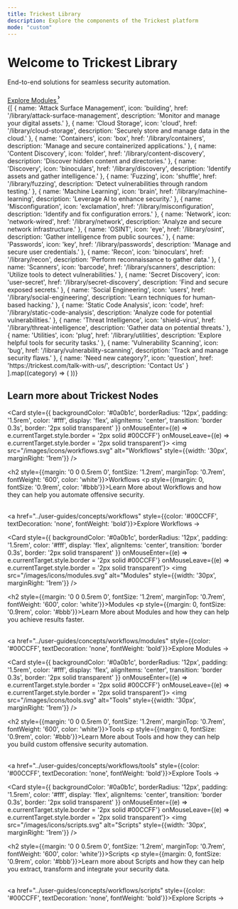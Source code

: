 ```yaml
---
title: Trickest Library
description: Explore the components of the Trickest platform
mode: "custom"
---
```



<div style={{
  position: 'relative',
  width: '100%',
  height: '400px',
  overflow: 'hidden',
  display: 'flex',
  flexDirection: 'column',
  alignItems: 'center',
  justifyContent: 'center',
  backgroundImage: 'url("/images/modules-release.png")',
  backgroundSize: 'cover',
  backgroundPosition: 'center',
  margin: '0 0 2rem 0'
}}>

  <h1 style={{
    fontSize: '3rem',
    fontWeight: 'bold',
    color: '#fff',
    textAlign: 'center',
    margin: '0 0 1rem 0'
  }}>
    Welcome to Trickest Library
  </h1>

  <p style={{
    fontSize: '1.5rem',
    color: '#fff',
    textAlign: 'center',
    margin: '0 0 1rem 0'
  }}>
    End-to-end solutions for seamless security automation. 
  </p>

  <a class="group px-6 py-3 relative inline-flex items-center text-lg font-semibold" href="modules">
    <span class="absolute inset-0 bg-primary-dark/80 dark:bg-primary-light/10 border-primary-light/30 dark:border group-hover:opacity-90 dark:group-hover:border-primary-light/60 rounded-xl backdrop-blur-sm"></span>
    <div class="mr-0.5 space-x-3 flex items-center">
      <span class="z-10 text-white dark:text-primary-light">Explore Modules</span>
      <svg width="3" height="24" viewBox="0 -9 3 24" class="h-6 rotate-0 overflow-visible text-white/90 dark:text-primary-light">
        <path d="M0 0L3 3L0 6" fill="none" stroke="currentColor" stroke-width="1.5" stroke-linecap="round"></path>
      </svg>
    </div>
  </a>

</div>





<div style={{
  display: 'flex',  
  justifyContent: 'center',  
  alignItems: 'center',  
  maxWidth: '1200px',
  margin: '0 auto 3rem auto',
  color: '#fff',
}}>
  <div style={{
    display: 'grid',
    gridTemplateColumns: 'repeat(4, 1fr)',
    gap: '1rem',
  }}>
    {[
      { name: 'Attack Surface Management', icon: 'building', href: '/library/attack-surface-management', description: 'Monitor and manage your digital assets.' },
      { name: 'Cloud Storage', icon: 'cloud', href: '/library/cloud-storage', description: 'Securely store and manage data in the cloud.' },
      { name: 'Containers', icon: 'box', href: '/library/containers', description: 'Manage and secure containerized applications.' },
      { name: 'Content Discovery', icon: 'folder', href: '/library/content-discovery', description: 'Discover hidden content and directories.' },
      { name: 'Discovery', icon: 'binoculars', href: '/library/discovery', description: 'Identify assets and gather intelligence.' },
      { name: 'Fuzzing', icon: 'shuffle', href: '/library/fuzzing', description: 'Detect vulnerabilities through random testing.' },
      { name: 'Machine Learning', icon: 'brain', href: '/library/machine-learning', description: 'Leverage AI to enhance security.' },
      { name: 'Misconfiguration', icon: 'exclamation', href: '/library/misconfiguration', description: 'Identify and fix configuration errors.' },
      { name: 'Network', icon: 'network-wired', href: '/library/network', description: 'Analyze and secure network infrastructure.' },
      { name: 'OSINT', icon: 'eye', href: '/library/osint', description: 'Gather intelligence from public sources.' },
      { name: 'Passwords', icon: 'key', href: '/library/passwords', description: 'Manage and secure user credentials.' },
      { name: 'Recon', icon: 'binoculars', href: '/library/recon', description: 'Perform reconnaissance to gather data.' },
      { name: 'Scanners', icon: 'barcode', href: '/library/scanners', description: 'Utilize tools to detect vulnerabilities.' },
      { name: 'Secret Discovery', icon: 'user-secret', href: '/library/secret-discovery', description: 'Find and secure exposed secrets.' },
      { name: 'Social Engineering', icon: 'users', href: '/library/social-engineering', description: 'Learn techniques for human-based hacking.' },
      { name: 'Static Code Analysis', icon: 'code', href: '/library/static-code-analysis', description: 'Analyze code for potential vulnerabilities.' },
      { name: 'Threat Intelligence', icon: 'shield-virus', href: '/library/threat-intelligence', description: 'Gather data on potential threats.' },
      { name: 'Utilities', icon: 'plug', href: '/library/utilities', description: 'Explore helpful tools for security tasks.' },
      { name: 'Vulnerability Scanning', icon: 'bug', href: '/library/vulnerability-scanning', description: 'Track and manage security flaws.' },
      { name: 'Need new category?', icon: 'question', href: 'https://trickest.com/talk-with-us/', description: 'Contact Us' }
    ].map((category) => (
      <CategoryCard key={category.name} category={category.name} icon={category.icon} href={category.href} description={category.description} />
    ))}
  </div>
</div>

<div style={{
  display: 'flex',
  justifyContent: 'center', 
  alignItems: 'center',
  width: '100%',
  margin: '2rem 0',
}}>
  <h2 style={{
    fontSize: '2rem',
    color: "#fff"
  }}>
    Learn more about Trickest Nodes
  </h2>
</div>

<div style={{
  display: 'grid',
  gridTemplateColumns: 'repeat(2, 1fr)',
  gap: '1.5rem',
  maxWidth: '1200px',
  margin: '0 auto',
}}>

  <Card style={{
    backgroundColor: '#0a0b1c',
    borderRadius: '12px',
    padding: '1.5rem',
    color: '#fff',
    display: 'flex',
    alignItems: 'center',
    transition: 'border 0.3s',
    border: '2px solid transparent'
  }} onMouseEnter={(e) => e.currentTarget.style.border = '2px solid #00CCFF'}
     onMouseLeave={(e) => e.currentTarget.style.border = '2px solid transparent'}>
    <img src="/images/icons/workflows.svg" alt="Workflows" style={{width: '30px', marginRight: '1rem'}} />
    <div>
      <h2 style={{margin: '0 0 0.5rem 0', fontSize: '1.2rem', marginTop: '0.7rem', fontWeight: '600', color: 'white'}}>Workflows</h2>
      <p style={{margin: 0, fontSize: '0.9rem', color: '#bbb'}}>Learn More about Workflows and how they can help you automate offensive security.</p>
      <br/>
      <a href="../user-guides/concepts/workflows" style={{color: '#00CCFF', textDecoration: 'none', fontWeight: 'bold'}}>Explore Workflows →</a>
    </div>
  </Card>

  <Card style={{
    backgroundColor: '#0a0b1c',
    borderRadius: '12px',
    padding: '1.5rem',
    color: '#fff',
    display: 'flex',
    alignItems: 'center',
    transition: 'border 0.3s',
    border: '2px solid transparent'
  }} onMouseEnter={(e) => e.currentTarget.style.border = '2px solid #00CCFF'}
     onMouseLeave={(e) => e.currentTarget.style.border = '2px solid transparent'}>
    <img src="/images/icons/modules.svg" alt="Modules" style={{width: '30px', marginRight: '1rem'}} />
    <div>
      <h2 style={{margin: '0 0 0.5rem 0', fontSize: '1.2rem', marginTop: '0.7rem', fontWeight: '600', color: 'white'}}>Modules</h2>
      <p style={{margin: 0, fontSize: '0.9rem', color: '#bbb'}}>Learn More about Modules and how they can help you achieve results faster.</p>
      <br/>
      <a href="../user-guides/concepts/workflows/modules" style={{color: '#00CCFF', textDecoration: 'none', fontWeight: 'bold'}}>Explore Modules →</a>
    </div>
  </Card>

  <Card style={{
    backgroundColor: '#0a0b1c',
    borderRadius: '12px',
    padding: '1.5rem',
    color: '#fff',
    display: 'flex',
    alignItems: 'center',
    transition: 'border 0.3s',
    border: '2px solid transparent'
  }} onMouseEnter={(e) => e.currentTarget.style.border = '2px solid #00CCFF'}
     onMouseLeave={(e) => e.currentTarget.style.border = '2px solid transparent'}>
    <img src="/images/icons/tools.svg" alt="Tools" style={{width: '30px', marginRight: '1rem'}} />
    <div>
      <h2 style={{margin: '0 0 0.5rem 0', fontSize: '1.2rem', marginTop: '0.7rem', fontWeight: '600', color: 'white'}}>Tools</h2>
      <p style={{margin: 0, fontSize: '0.9rem', color: '#bbb'}}>Learn More about Tools and how they can help you build custom offensive security automation.</p>
      <br/>
      <a href="../user-guides/concepts/workflows/tools" style={{color: '#00CCFF', textDecoration: 'none', fontWeight: 'bold'}}>Explore Tools →</a>
    </div>
  </Card>

  <Card style={{
    backgroundColor: '#0a0b1c',
    borderRadius: '12px',
    padding: '1.5rem',
    color: '#fff',
    display: 'flex',
    alignItems: 'center',
    transition: 'border 0.3s',
    border: '2px solid transparent'
  }} onMouseEnter={(e) => e.currentTarget.style.border = '2px solid #00CCFF'}
     onMouseLeave={(e) => e.currentTarget.style.border = '2px solid transparent'}>
    <img src="/images/icons/scripts.svg" alt="Scripts" style={{width: '30px', marginRight: '1rem'}} />
    <div>
      <h2 style={{margin: '0 0 0.5rem 0', fontSize: '1.2rem', marginTop: '0.7rem', fontWeight: '600', color: 'white'}}>Scripts</h2>
      <p style={{margin: 0, fontSize: '0.9rem', color: '#bbb'}}>Learn more about Scripts and how they can help you extract, transform and integrate your security data.</p>
      <br/>
      <a href="../user-guides/concepts/workflows/scripts" style={{color: '#00CCFF', textDecoration: 'none', fontWeight: 'bold'}}>Explore Scripts →</a>
    </div>
  </Card>
</div>
